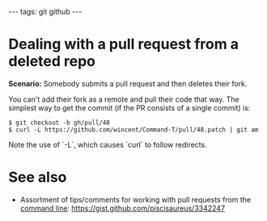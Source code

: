 ---
tags: git github
---
= Dealing with a pull request from a deleted repo =

'''Scenario:''' Somebody submits a pull request and then deletes their fork.

You can't add their fork as a remote and pull their code that way. The simplest way to get the commit (if the PR consists of a single commit) is:

<pre lang="shell">$ git checkout -b gh/pull/48
$ curl -L https://github.com/wincent/Command-T/pull/48.patch | git am</pre>

Note the use of `-L`, which causes `curl` to follow redirects.

= See also =

* Assortment of tips/comments for working with pull requests from the [[command line]]: https://gist.github.com/piscisaureus/3342247

